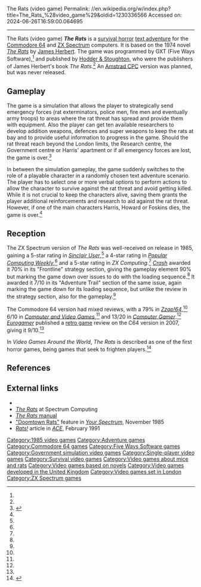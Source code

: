 The Rats (video game)
Permalink: //en.wikipedia.org/w/index.php?title=The_Rats_%28video_game%29&oldid=1230336566
Accessed on: 2024-06-26T16:59:00.064695



------
The Rats (video game)
{{Short description|1985 video game}}
{{For|the novel of the same name|The Rats (novel)}}
{{Use British English|date=July 2016}}
{{Infobox video game
|title = The Rats
|image = File:The_Rats_C64_Title.png
|caption = Commodore 64 title screen
|developer = GXT (Five Ways Software)
|publisher = [[Hodder & Stoughton]]
|designer =
|programmer =
|artist =
|writer =
|composer =
|released = [[1985 in video gaming|1985]]
|genre = [[Interactive fiction]]
|modes = [[Single-player]]
|platforms = [[ZX Spectrum]], [[Commodore 64]]
}}
'''''The Rats''''' is a [[survival horror]] [[Interactive fiction|text adventure]] for the [[Commodore 64]] and [[ZX Spectrum]] computers. It is based on the 1974  novel  ''[[The Rats (novel)|The Rats]]'' by [[James Herbert]]. The game was programmed by GXT (Five Ways Software),<ref name=crafrt /> and published by [[Hodder & Stoughton]], who were the publishers of James Herbert's book ''The Rats''.<ref name=sinuse /> An [[Amstrad CPC]] version was planned, but was never released.{{Citation needed|date=September 2019}}

==Gameplay==
The game is  a simulation that allows the player to strategically send emergency forces (rat exterminators, police men, fire men and eventually army troops) to areas where the rat threat has spread and provide them with equipment. Also the player can get ten available researchers to develop addition weapons, defences and super weapons to keep the rats at bay and to provide useful information to progress in the game. Should the rat threat reach beyond the London limits, the Research centre, the Government centre or Harris' apartment or if all emergency forces are lost, the game is over.<ref>{{cite web |url=http://www.mocagh.org/miscgame/rats-manual.pdf |title=James Herbert's The Rats |work=[[Hodder & Stoughton]]}}</ref>

In between the simulation gameplay, the game suddenly switches to the role of a playable character in a randomly chosen text adventure scenario. The player has to select one or more verbal options to perform actions to allow the character to survive against the rat threat and avoid getting killed. While it is not crucial to keep the characters alive, saving them grants the player additional reinforcements and research to aid against the rat threat. However, if one of the main characters Harris, Howard or Foskins dies, the game is over.<ref name=crafrt />

==Reception==
{{Video game reviews
| CRASH = 70%<small>(ZX)</small><ref name=crafrt>{{cite magazine |url=https://archive.org/stream/crash-magazine-21/Crash_21_Oct_1985#page/n122 |title=Frontline: The Rats |magazine=[[Crash (magazine)|Crash]] |issue=21 |pages=122–123 |date=October 1985}}</ref><br> 7/10 <small>(ZX)</small><ref name=craadv>{{cite magazine |url=https://archive.org/stream/crash-magazine-21/Crash_21_Oct_1985#page/n110 |title=Adventure Trail: The Rats |magazine=[[Crash (magazine)|Crash]] |issue=21 |page=110 |date=October 1985}}</ref>
| CVG = 6/10<small>(C64)</small><ref name=cvg>{{cite magazine |url=https://archive.org/stream/computer-video-games-magazine-049/CVG049_Nov_1985#page/n103/mode/2up |title=The Rats |magazine=[[Computer and Video Games]] |issue=49 |page=105 |date=November 1985}}</ref>
| EuroG = 9/10<small>(C64)</small><ref name=eurog>{{cite web |url=http://www.eurogamer.net/articles/the-rats-review |title=The Rats |work=[[Eurogamer]] |date=26 October 2007}}</ref>
| SUser = {{Rating|5|5}}<small>(ZX)</small><ref name=sinuse>{{cite magazine |url=https://archive.org/stream/sinclair-user-magazine-043/SinclairUser_043_Oct_1985#page/n20 |title=The Rats |magazine=[[Sinclair User]] |issue=43 |page=21 |date=October 1985}}</ref>
| rev1 = ''[[Zzap!64]]''
| rev1Score = 79%<small>(C64)</small><ref name=zzap>{{cite magazine |title=The Rats |url=https://archive.org/stream/zzap64-magazine-007/ZZap_64_Issue_007_1985_Nov#page/n97 |magazine=[[Zzap!64]] |issue=7 |pages=98–99 |date=November 1985}}</ref>
| rev2 = ''[[Computer Gamer]]''
| rev2Score = 13/20<small>(C64)</small><ref name=comgam>{{cite magazine |title=Rats |url=https://archive.org/stream/Computer_Gamer_Issue07#page/n37/mode/2up |magazine=[[Computer Gamer]] |issue=7 |pages=39–40 |date=October 1985}}</ref>
| rev3 = ''ZX Computing''
| rev3Score = {{Rating|5|5}}<small>(ZX)</small><ref name=zxcom>{{cite magazine |title=The Rats |url=https://archive.org/stream/zxcomputing-magazine-1985-12/ZXComputing_1985_12#page/n63 |magazine=ZX Computing |issue=8512 |page=64 |date=December 1985 – January 1986}}</ref>
| rev4 = ''[[Popular Computing Weekly]]''
| rev4Score = {{Rating|4|5}}<small>(ZX)</small><ref name=pcw>{{cite magazine |url=https://archive.org/stream/popular-computing-weekly-1985-10-03/PopularComputing_Weekly_Issue_1985-10-03#page/n13 |title=Dirty Rats |magazine=[[Popular Computing Weekly]] |volume=4 |issue=40 |page=15 |date=3–9 October 1985}}</ref>
}}

The ZX Spectrum version of ''The Rats'' was well-received on release in 1985, gaining a 5-star rating in ''[[Sinclair User]]'',<ref name=sinuse /> a 4-star rating in ''[[Popular Computing Weekly]]'',<ref name=pcw /> and a 5-star rating in ''ZX Computing.''<ref name=zxcom /> ''[[Crash (magazine)|Crash]]'' awarded it 70% in its "Frontline" strategy section, giving the gameplay element 90% but marking the game down over issues to do with the loading sequence.<ref name=crafrt />  It awarded it 7/10 in its "Adventure Trail" section of the same issue, again marking the game down for its loading sequence, but unlike the review in the strategy section, also for the gameplay.<ref name=craadv />

The Commodore 64 version had mixed reviews, with a 79% in ''[[Zzap!64]]'',<ref name=zzap /> 6/10 in ''[[Computer and Video Games]]'',<ref name=cvg /> and 13/20 in ''[[Computer Gamer]]''.<ref name=comgam /> ''[[Eurogamer]]'' published a [[Retrogaming|retro game]] review on the C64 version in 2007, giving it 9/10.<ref name=eurog />

In ''Video Games Around the World'', ''The Rats'' is described as one of the first horror games, being games that seek to frighten players.<ref>{{cite book |url=https://books.google.com/books?id=pZb5CAAAQBAJ&pg=PA583 |title=Video Games Around the World |publisher=[[MIT Press]] |editor=Mark J. P. Wolfe |date=2015 |page=583|isbn=9780262527163 }}</ref>

==References==
{{reflist}}

==External links==
*{{lemon64 game|id=3819|name=The Rats}}
*[https://spectrumcomputing.co.uk/index.php?cat=96&id=4039 ''The Rats''] at Spectrum Computing
*[http://www.mocagh.org/miscgame/rats-manual.pdf ''The Rats'' manual]
*[https://archive.org/stream/your-spectrum-magazine-20/YourSpectrum_20_Nov_1985#page/n37/mode/2up "Doomtown Rats"] feature in ''[[Your Spectrum]]'', November 1985
*[https://archive.org/stream/ACEIssue41Feb91/ACE_Issue_41_Feb_91#page/n85/mode/2up ''Rats!''] article in ''[[ACE (magazine)|ACE]]'', February 1991

{{DEFAULTSORT:Rats, The}}
[[Category:1985 video games]]
[[Category:Adventure games]]
[[Category:Commodore 64 games]]
[[Category:Five Ways Software games]]
[[Category:Government simulation video games]]
[[Category:Single-player video games]]
[[Category:Survival video games]]
[[Category:Video games about mice and rats]]
[[Category:Video games based on novels]]
[[Category:Video games developed in the United Kingdom]]
[[Category:Video games set in London]]
[[Category:ZX Spectrum games]]